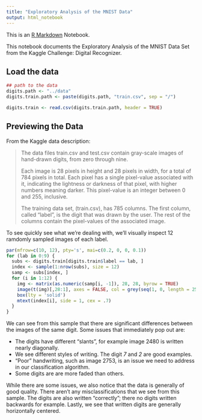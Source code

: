 ```yaml
---
title: "Exploratory Analysis of the MNIST Data"
output: html_notebook
---
```


This is an [R Markdown](http://rmarkdown.rstudio.com) Notebook. 

This notebook documents the Exploratory Analysis of the MNIST Data Set from the Kaggle Challenge: Digital Recognizer.


## Load the data
```r
## path to the data
digits.path <- "../data"
digits.train.path <- paste(digits.path, "train.csv", sep = "/")

digits.train <- read.csv(digits.train.path, header = TRUE)
```

## Previewing the Data
From the Kaggle data description:

>The data files train.csv and test.csv contain gray-scale images of hand-drawn digits, from zero through nine.
>
> Each image is 28 pixels in height and 28 pixels in width, for a total of 784 pixels in total. Each pixel has a single pixel-value associated with it, indicating the lightness or darkness of that pixel, with higher numbers meaning darker. This pixel-value is an integer between 0 and 255, inclusive.
>
> The training data set, (train.csv), has 785 columns. The first column, called "label", is the digit that was drawn by the user. The rest of the columns contain the pixel-values of the associated image.

To see quickly see what we're dealing with, we'll visually inspect 12 ramdomly sampled images of each label.

```r
par(mfrow=c(10, 12), pty='s', mai=c(0.2, 0, 0, 0.1))
for (lab in 0:9) {
  subs <- digits.train[digits.train$label == lab, ]
  index <- sample(1:nrow(subs), size = 12)
  samp <- subs[index, ]
  for (i in 1:12) {
    img <- matrix(as.numeric(samp[i, -1]), 28, 28, byrow = TRUE)
    image(t(img)[,28:1], axes = FALSE, col = grey(seq(1, 0, length = 256)))
    box(lty = 'solid')
    mtext(index[i], side = 1, cex = .7)
  }
}
```

We can see from this sample that there are significant differences between the images of the same digit. Some issues that immediately pop out are:

* The digits have different "slants", for example image 2480 is written nearly diagonally. 
* We see different styles of writing. The digit *7* and *2* are good examples. 
* "Poor" handwriting, such as image 2753, is an issue we need to address in our classification algorithm.
* Some digits are are more faded than others.

While there are some issues, we also notice that the data is generally of good quality. There aren't any misclassifications that we see from this sample. The digits are also written "correctly"; there no digits written backwards for example. Lastly, we see that written digits are generally horizontally centered.